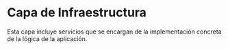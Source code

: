 # Capa de Infraestructura

Esta capa incluye servicios que se encargan de la implementación concreta de la lógica de
la aplicación.